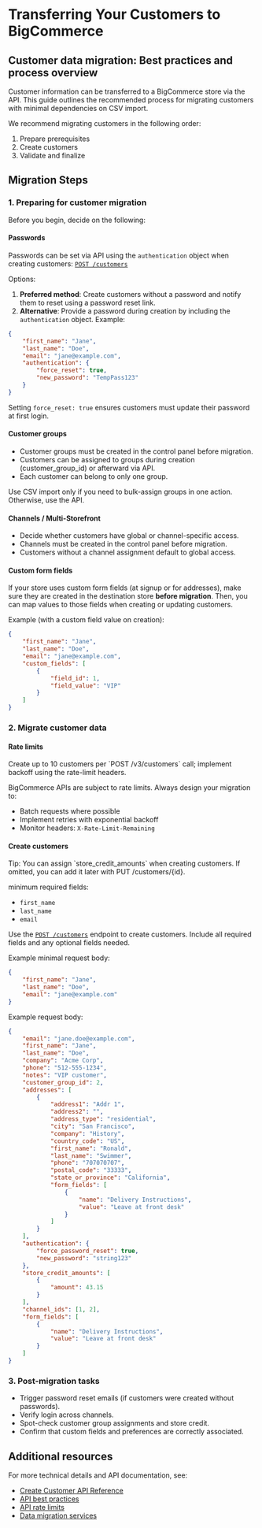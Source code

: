 # Transferring Your Customers to BigCommerce

## Customer data migration: Best practices and process overview

Customer information can be transferred to a BigCommerce store via the API. This guide outlines the recommended process for migrating customers with minimal dependencies on CSV import.

We recommend migrating customers in the following order:

1. Prepare prerequisites
2. Create customers
3. Validate and finalize

## Migration Steps

### 1. Preparing for customer migration

Before you begin, decide on the following:

#### Passwords

Passwords can be set via API using the `authentication` object when creating customers:
[`POST /customers`](https://developer.bigcommerce.com/docs/rest-management/customers#create-customers)

Options:

1. **Preferred method**: Create customers without a password and notify them to reset using a password reset link.
2. **Alternative**: Provide a password during creation by including the `authentication` object. Example:

```json
{
	"first_name": "Jane",
	"last_name": "Doe",
	"email": "jane@example.com",
	"authentication": {
		"force_reset": true,
		"new_password": "TempPass123"
	}
}
```

Setting `force_reset: true` ensures customers must update their password at first login.

#### Customer groups

- Customer groups must be created in the control panel before migration.
- Customers can be assigned to groups during creation (customer_group_id) or afterward via API.
- Each customer can belong to only one group.

<Callout type='info'>
	Use CSV import only if you need to bulk-assign groups in one action.
	Otherwise, use the API.
</Callout>

#### Channels / Multi-Storefront

- Decide whether customers have global or channel-specific access.
- Channels must be created in the control panel before migration.
- Customers without a channel assignment default to global access.

#### Custom form fields

If your store uses custom form fields (at signup or for addresses), make sure they are created in the destination store **before migration**. Then, you can map values to those fields when creating or updating customers.

Example (with a custom field value on creation):

```json
{
	"first_name": "Jane",
	"last_name": "Doe",
	"email": "jane@example.com",
	"custom_fields": [
		{
			"field_id": 1,
			"field_value": "VIP"
		}
	]
}
```

### 2. Migrate customer data

#### Rate limits

<Callout type='info'>
	Create up to 10 customers per `POST /v3/customers` call; implement backoff
	using the rate-limit headers.
</Callout>

BigCommerce APIs are subject to rate limits. Always design your migration to:

- Batch requests where possible
- Implement retries with exponential backoff
- Monitor headers: `X-Rate-Limit-Remaining`

#### Create customers

<Callout>
	Tip: You can assign `store_credit_amounts` when creating customers. If
	omitted, you can add it later with PUT /customers/{id}.
</Callout>

minimum required fields:

- `first_name`
- `last_name`
- `email`

Use the [`POST /customers`](https://developer.bigcommerce.com/docs/rest-management/customers#create-customers) endpoint to create customers. Include all required fields and any optional fields needed.

Example minimal request body:

```json
{
	"first_name": "Jane",
	"last_name": "Doe",
	"email": "jane@example.com"
}
```

Example request body:

```json
{
	"email": "jane.doe@example.com",
	"first_name": "Jane",
	"last_name": "Doe",
	"company": "Acme Corp",
	"phone": "512-555-1234",
	"notes": "VIP customer",
	"customer_group_id": 2,
	"addresses": [
		{
			"address1": "Addr 1",
			"address2": "",
			"address_type": "residential",
			"city": "San Francisco",
			"company": "History",
			"country_code": "US",
			"first_name": "Ronald",
			"last_name": "Swimmer",
			"phone": "707070707",
			"postal_code": "33333",
			"state_or_province": "California",
			"form_fields": [
				{
					"name": "Delivery Instructions",
					"value": "Leave at front desk"
				}
			]
		}
	],
	"authentication": {
		"force_password_reset": true,
		"new_password": "string123"
	},
	"store_credit_amounts": [
		{
			"amount": 43.15
		}
	],
	"channel_ids": [1, 2],
	"form_fields": [
		{
			"name": "Delivery Instructions",
			"value": "Leave at front desk"
		}
	]
}
```

### 3. Post-migration tasks

- Trigger password reset emails (if customers were created without passwords).
- Verify login across channels.
- Spot-check customer group assignments and store credit.
- Confirm that custom fields and preferences are correctly associated.

## Additional resources

For more technical details and API documentation, see:

- [Create Customer API Reference](/docs/rest-management/customers#create-customers)
- [API best practices](/docs/start/best-practices)
- [API rate limits](/docs/start/best-practices/api-rate-limits)
- [Data migration services](https://www.bigcommerce.com/services/launch/#data-migration-services)
